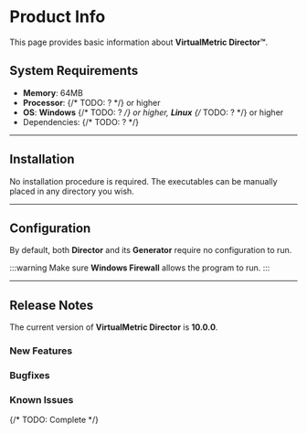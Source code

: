 # Product Info

This page provides basic information about **VirtualMetric Director&trade;**.

## System Requirements

* **Memory**: 64MB
* **Processor**: {/* TODO: ? */} or higher
* **OS**: **Windows** {/* TODO: ? */} or higher, **Linux** {/* TODO: ? */} or higher
* Dependencies: {/* TODO: ? */}

---

## Installation

No installation procedure is required. The executables can be manually placed in any directory you wish.

---

## Configuration

By default, both **Director** and its **Generator** require no configuration to run.

:::warning
Make sure **Windows Firewall** allows the program to run.
:::

---

## Release Notes

The current version of **VirtualMetric Director** is **10.0.0**.

### New Features

### Bugfixes

### Known Issues

{/* TODO: Complete */}